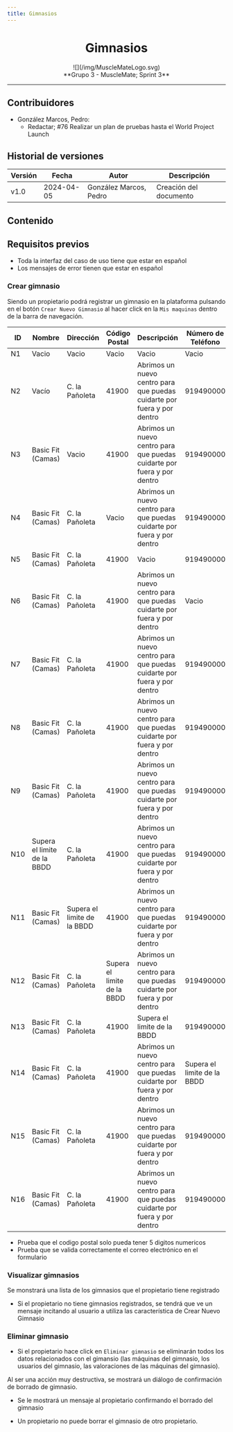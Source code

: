 ```yaml
---
title: Gimnasios
---
```


<center>
  <h1>Gimnasios</h1>
</center>

<center>![](/img/MuscleMateLogo.svg)</center>

<center>**Grupo 3 - MuscleMate; Sprint 3**</center>

---

## Contribuidores

- González Marcos, Pedro:
  - Redactar; #76 Realizar un plan de pruebas hasta el World Project Launch

## Historial de versiones

| Versión | Fecha      | Autor                  | Descripción            |
| ------- | ---------- | ---------------------- | ---------------------- |
| v1.0    | 2024-04-05 | González Marcos, Pedro | Creación del documento |

## Contenido

## Requisitos previos

- Toda la interfaz del caso de uso tiene que estar en español
- Los mensajes de error tienen que estar en español

### Crear gimnasio

Siendo un propietario podrá registrar un gimnasio en la plataforma pulsando
en el botón `Crear Nuevo Gimnasio` al hacer click en la `Mis maquinas`
dentro de la barra de navegación.

| ID  | Nombre                      | Dirección                   | Código Postal               | Descripción                                                             | Número de Teléfono          | Correo Electrónico          | Nombre de usuario | Contraseña                  |
| --- | --------------------------- | --------------------------- | --------------------------- | ----------------------------------------------------------------------- | --------------------------- | --------------------------- | ----------------- | --------------------------- |
| N1  | Vacio                       | Vacio                       | Vacio                       | Vacio                                                                   | Vacio                       | Vacio                       | Vacio             | Vacio                       |
| N2  | Vacío                       | C. la Pañoleta              | 41900                       | Abrimos un nuevo centro para que puedas cuidarte por fuera y por dentro | 919490000                   | vega@basicfit.es            | basicFitCamas     | Secreto                     |
| N3  | Basic Fit (Camas)           | Vacio                       | 41900                       | Abrimos un nuevo centro para que puedas cuidarte por fuera y por dentro | 919490000                   | vega@basicfit.es            | basicFitCamas     | Secreto                     |
| N4  | Basic Fit (Camas)           | C. la Pañoleta              | Vacio                       | Abrimos un nuevo centro para que puedas cuidarte por fuera y por dentro | 919490000                   | vega@basicfit.es            | basicFitCamas     | Secreto                     |
| N5  | Basic Fit (Camas)           | C. la Pañoleta              | 41900                       | Vacio                                                                   | 919490000                   | vega@basicfit.es            | basicFitCamas     | Secreto                     |
| N6  | Basic Fit (Camas)           | C. la Pañoleta              | 41900                       | Abrimos un nuevo centro para que puedas cuidarte por fuera y por dentro | Vacio                       | vega@basicfit.es            | basicFitCamas     | Secreto                     |
| N7  | Basic Fit (Camas)           | C. la Pañoleta              | 41900                       | Abrimos un nuevo centro para que puedas cuidarte por fuera y por dentro | 919490000                   | Vacio                       | basicFitCamas     | Secreto                     |
| N8  | Basic Fit (Camas)           | C. la Pañoleta              | 41900                       | Abrimos un nuevo centro para que puedas cuidarte por fuera y por dentro | 919490000                   | vega@basicfit.es            | Vacio             | Secreto                     |
| N9  | Basic Fit (Camas)           | C. la Pañoleta              | 41900                       | Abrimos un nuevo centro para que puedas cuidarte por fuera y por dentro | 919490000                   | vega@basicfit.es            | basicFitCamas     | Vacio                       |
| N10 | Supera el limite de la BBDD | C. la Pañoleta              | 41900                       | Abrimos un nuevo centro para que puedas cuidarte por fuera y por dentro | 919490000                   | vega@basicfit.es            | basicFitCamas     | Secreto                     |
| N11 | Basic Fit (Camas)           | Supera el limite de la BBDD | 41900                       | Abrimos un nuevo centro para que puedas cuidarte por fuera y por dentro | 919490000                   | vega@basicfit.es            | basicFitCamas     | Secreto                     |
| N12 | Basic Fit (Camas)           | C. la Pañoleta              | Supera el limite de la BBDD | Abrimos un nuevo centro para que puedas cuidarte por fuera y por dentro | 919490000                   | vega@basicfit.es            | basicFitCamas     | Secreto                     |
| N13 | Basic Fit (Camas)           | C. la Pañoleta              | 41900                       | Supera el limite de la BBDD                                             | 919490000                   | vega@basicfit.es            | basicFitCamas     | Secreto                     |
| N14 | Basic Fit (Camas)           | C. la Pañoleta              | 41900                       | Abrimos un nuevo centro para que puedas cuidarte por fuera y por dentro | Supera el limite de la BBDD | vega@basicfit.es            | basicFitCamas     | Secreto                     |
| N15 | Basic Fit (Camas)           | C. la Pañoleta              | 41900                       | Abrimos un nuevo centro para que puedas cuidarte por fuera y por dentro | 919490000                   | Supera el limite de la BBDD | basicFitCamas     | Secreto                     |
| N16 | Basic Fit (Camas)           | C. la Pañoleta              | 41900                       | Abrimos un nuevo centro para que puedas cuidarte por fuera y por dentro | 919490000                   | vega@basicfit.es            | basicFitCamas     | Supera el limite de la BBDD |

- Prueba que el codigo postal solo pueda tener 5 digitos numericos
- Prueba que se valida correctamente el correo electrónico en el formulario

### Visualizar gimnasios

Se monstrará una lista de los gimnasios que el propietario tiene registrado

- Si el propietario no tiene gimnasios registrados, se tendrá que ve un mensaje
  incitando al usuario a utiliza las característica de Crear Nuevo Gimnasio

### Eliminar gimnasio

- Si el propietario hace click en `Eliminar gimnasio` se eliminarán todos los
  datos relacionados con el gimansio (las máquinas del gimnasio, los usuarios del
  gimnasio, las valoraciones de las máquinas del gimnasio).

Al ser una acción muy destructiva, se mostrará un diálogo de confirmación de
borrado de gimnasio.

- Se le mostrará un mensaje al propietario confirmando el borrado del gimnasio

- Un propietario no puede borrar el gimnasio de otro propietario.
